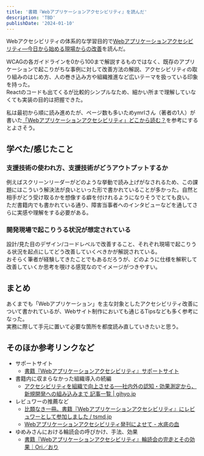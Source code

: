 ```yaml
---
title: '書籍『Webアプリケーションアクセシビリティ』を読んだ'
description: 'TBD'
publishDate: '2024-01-10'
---
```


Webアクセシビリティの体系的な学習目的で[Webアプリケーションアクセシビリティ―今日から始める現場からの改善](https://gihyo.jp/book/2023/978-4-297-13366-5)を読んだ。

WCAGの各ガイドラインを0から100まで解説するものではなく、既存のアプリケーションで起こりがちな事例に対して改善方法の解説、アクセシビリティの取り組みのはじめ方、人の巻き込み方や組織推進など広いテーマを扱っている印象を持った。  
Reactのコードも出てくるが比較的シンプルなため、細かい所まで理解していなくても実装の目的は把握できた。

私は最初から順に読み進めたが、ページ数も多いためymrlさん（著者の1人）が書いた[「Webアプリケーションアクセシビリティ」どこから読む？](https://note.com/ymrl/n/nd1dc8678145f)を参考にするとよさそう。

## 学べた/感じたこと

### 支援技術の使われ方、支援技術がどうアウトプットするか

例えばスクリーンリーダーがどのような挙動で読み上げがなされるため、この課題にはこういう解決法が良いといった形で書かれていることが多かった。自然と相手がどう受け取るかを想像する癖を付けれるようになりそうでとても良い。  
ただ書籍内でも書かれている通り、障害当事者へのインタビューなどを通してさらに実感や理解をする必要がある。

### 開発現場で起こりうる状況が想定されている

設計/見た目のデザイン/コードレベルで改善すること、それぞれ現場で起こりうる状況を起点にしてどう改善していくべきかが解説されている。  
おそらく筆者が経験してきたことでもあるだろうが、どのように仕様を解釈して改善していくか思考を覗ける感覚なのでイメージがつきやすい。

## まとめ

あくまでも「Webアプリケーション」を主な対象としたアクセシビリティ改善について書かれているが、Webサイト制作においても通じるTipsなども多く参考になった。  
実務に際して手元に置いて必要な箇所を都度読み直していきたいと思う。

## そのほか参考リンクなど

- サポートサイト
  - [書籍『Webアプリケーションアクセシビリティ』サポートサイト](https://webapp-a11y.com/)
- 書籍内に収まらなかった組織導入の続編
  - [アクセシビリティを組織で向上させる──社内外の認知・効果測定から、新規開発への組み込みまで 記事一覧 | gihyo.jp](https://gihyo.jp/list/group/%E3%82%A2%E3%82%AF%E3%82%BB%E3%82%B7%E3%83%93%E3%83%AA%E3%83%86%E3%82%A3%E3%82%92%E7%B5%84%E7%B9%94%E3%81%A7%E5%90%91%E4%B8%8A%E3%81%95%E3%81%9B%E3%82%8B%E2%94%80%E2%94%80%E7%A4%BE%E5%86%85%E5%A4%96%E3%81%AE%E8%AA%8D%E7%9F%A5-%E5%8A%B9%E6%9E%9C%E6%B8%AC%E5%AE%9A%E3%81%8B%E3%82%89-%E6%96%B0%E8%A6%8F%E9%96%8B%E7%99%BA%E3%81%B8%E3%81%AE%E7%B5%84%E3%81%BF%E8%BE%BC%E3%81%BF%E3%81%BE%E3%81%A7#rt:/article/2023/02/improve-accessibility-in-organization-01)
- レビュワーの推薦など
  - [比類なき一冊。書籍『Webアプリケーションアクセシビリティ』にレビュワーとして参加しました / tsmd.jp](https://tsmd.jp/posts/web-application-accessibility/)
  - [Webアプリケーションアクセシビリティ発刊によせて - 水底の血](https://momdo.hatenablog.jp/entry/20230304/1677931498)
- ゆめみさんにおける輪読会の呼びかけ、手法、効果
  - [書籍『Webアプリケーションアクセシビリティ』輪読会の完走とその効果｜Ori／おり](https://note.com/0opacity_/n/n1d3f407ab233)
